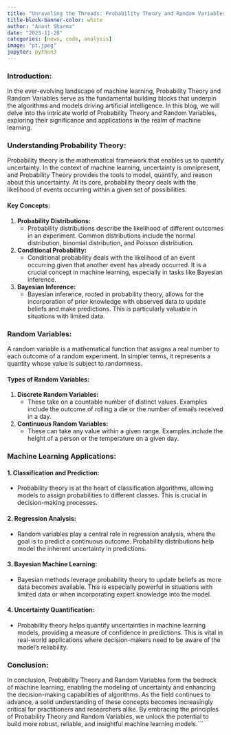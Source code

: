```yaml
---
title: "Unraveling the Threads: Probability Theory and Random Variables in Machine Learning"
title-block-banner-color: white
author: "Anant Sharma"
date: "2023-11-28"
categories: [news, code, analysis]
image: "pt.jpeg"
jupyter: python3
---
```



### Introduction:

In the ever-evolving landscape of machine learning, Probability Theory and Random Variables serve as the fundamental building blocks that underpin the algorithms and models driving artificial intelligence. In this blog, we will delve into the intricate world of Probability Theory and Random Variables, exploring their significance and applications in the realm of machine learning.

### Understanding Probability Theory:

Probability theory is the mathematical framework that enables us to quantify uncertainty. In the context of machine learning, uncertainty is omnipresent, and Probability Theory provides the tools to model, quantify, and reason about this uncertainty. At its core, probability theory deals with the likelihood of events occurring within a given set of possibilities.

#### Key Concepts:

1. **Probability Distributions:**
   - Probability distributions describe the likelihood of different outcomes in an experiment. Common distributions include the normal distribution, binomial distribution, and Poisson distribution.
   
2. **Conditional Probability:**
   - Conditional probability deals with the likelihood of an event occurring given that another event has already occurred. It is a crucial concept in machine learning, especially in tasks like Bayesian inference.

3. **Bayesian Inference:**
   - Bayesian inference, rooted in probability theory, allows for the incorporation of prior knowledge with observed data to update beliefs and make predictions. This is particularly valuable in situations with limited data.

### Random Variables:

A random variable is a mathematical function that assigns a real number to each outcome of a random experiment. In simpler terms, it represents a quantity whose value is subject to randomness.

#### Types of Random Variables:

1. **Discrete Random Variables:**
   - These take on a countable number of distinct values. Examples include the outcome of rolling a die or the number of emails received in a day.

2. **Continuous Random Variables:**
   - These can take any value within a given range. Examples include the height of a person or the temperature on a given day.

### Machine Learning Applications:

#### 1. **Classification and Prediction:**
   - Probability theory is at the heart of classification algorithms, allowing models to assign probabilities to different classes. This is crucial in decision-making processes.

#### 2. **Regression Analysis:**
   - Random variables play a central role in regression analysis, where the goal is to predict a continuous outcome. Probability distributions help model the inherent uncertainty in predictions.

#### 3. **Bayesian Machine Learning:**
   - Bayesian methods leverage probability theory to update beliefs as more data becomes available. This is especially powerful in situations with limited data or when incorporating expert knowledge into the model.

#### 4. **Uncertainty Quantification:**
   - Probability theory helps quantify uncertainties in machine learning models, providing a measure of confidence in predictions. This is vital in real-world applications where decision-makers need to be aware of the model's reliability.

### Conclusion:

In conclusion, Probability Theory and Random Variables form the bedrock of machine learning, enabling the modeling of uncertainty and enhancing the decision-making capabilities of algorithms. As the field continues to advance, a solid understanding of these concepts becomes increasingly critical for practitioners and researchers alike. By embracing the principles of Probability Theory and Random Variables, we unlock the potential to build more robust, reliable, and insightful machine learning models.```